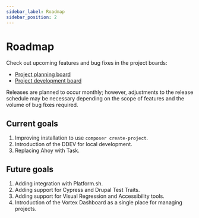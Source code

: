 ```yaml
---
sidebar_label: Roadmap
sidebar_position: 2
---
```


# Roadmap

Check out upcoming features and bug fixes in the project boards:

* [Project planning board](https://github.com/orgs/drevops/projects/2/views/1)
* [Project development board](https://github.com/orgs/drevops/projects/2/views/2)

Releases are planned to occur monthly; however, adjustments to the release
schedule may be necessary depending on the scope of features and the volume of
bug fixes required.

## Current goals

1. Improving installation to use `composer create-project`.
2. Introduction of the DDEV for local development.
3. Replacing Ahoy with Task.

## Future goals

1. Adding integration with Platform.sh.
2. Adding support for Cypress and Drupal Test Traits.
2. Adding support for Visual Regression and Accessibility tools.
3. Introduction of the Vortex Dashboard as a single place for managing projects.
